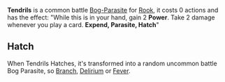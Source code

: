 {{Card
|character = Rook
|rarity = Common
|decktype = Battle
|cardtype = Parasite
|keywords = [[Power]], [[Expend]], [[Parasite]], [[Hatch]]
|expreq = 4}}
{{Quote|I looked on in horror as new appendages sloughed out from my body, far too many and far to easily. It was as if they'd always been.}}

'''Tendrils''' is a common battle [[Bog Parasites|Bog-Parasite]] for [[Rook]], it costs 0 actions and has the effect: "While this is in your hand, gain 2 '''Power'''. Take 2 damage whenever you play a card. '''Expend, Parasite, Hatch'''"

==Hatch==
When Tendrils Hatches, it's transformed into a random uncommon battle Bog Parasite, so [[Branch]], [[Delirium]] or [[Fever]].